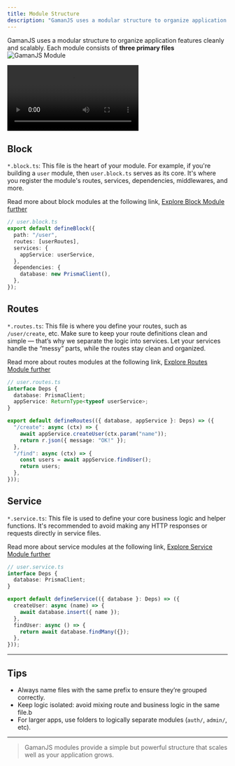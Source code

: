 ```yaml
---
title: Module Structure
description: "GamanJS uses a modular structure to organize application features cleanly and scalably. Each module consists of three primary files"
---
```


GamanJS uses a modular structure to organize application features cleanly and scalably. Each module consists of **three primary files**
![GamanJS Module](/img/workflow/module.png)

<video src="/video/ngoding.mp4" autoplay loop playisinline></video>

## Block

`*.block.ts`: This file is the heart of your module. For example, if you're building a `user` module, then `user.block.ts` serves as its core. It's where you register the module's routes, services, dependencies, middlewares, and more.

Read more about block modules at the following link, [Explore Block Module further](/module/block)

```ts
// user.block.ts
export default defineBlock({
  path: "/user",
  routes: [userRoutes],
  services: {
    appService: userService,
  },
  dependencies: {
    database: new PrismaClient(),
  },
});
```

## Routes

`*.routes.ts`: This file is where you define your routes, such as `/user/create`, etc. Make sure to keep your route definitions clean and simple — that’s why we separate the logic into services. Let your services handle the “messy” parts, while the routes stay clean and organized.

Read more about routes modules at the following link, [Explore Routes Module further](/module/routes)

```ts
// user.routes.ts
interface Deps {
  database: PrismaClient;
  appService: ReturnType<typeof userService>;
}

export default defineRoutes(({ database, appService }: Deps) => ({
  "/create": async (ctx) => {
    await appService.createUser(ctx.param("name"));
    return r.json({ message: "OK!" });
  },
  "/find": async (ctx) => {
    const users = await appService.findUser();
    return users;
  },
}));
```

## Service

`*.service.ts`: This file is used to define your core business logic and helper functions. It's recommended to avoid making any HTTP responses or requests directly in service files.

Read more about service modules at the following link, [Explore Service Module further](/module/service)

```ts
// user.service.ts
interface Deps {
  database: PrismaClient;
}

export default defineService(({ database }: Deps) => ({
  createUser: async (name) => {
    await database.insert({ name });
  },
  findUser: async () => {
    return await database.findMany({});
  },
}));
```

---

## Tips

- Always name files with the same prefix to ensure they’re grouped correctly.
- Keep logic isolated: avoid mixing route and business logic in the same file.b
- For larger apps, use folders to logically separate modules (`auth/`, `admin/`, etc).

---

> GamanJS modules provide a simple but powerful structure that scales well as your application grows.
